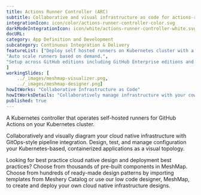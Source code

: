 ```yaml
---
title: Actions Runner Controller (ARC)  
subtitle: Collaborative and visual infrastructure as code for actions-runner-controller
integrationIcon: icon/color/actions-runner-controller-color.svg
darkModeIntegrationIcon: icon/white/actions-runner-controller-white.svg
docURL: 
category: App Definition and Development
subcategory: Continuous Integration & Delivery
featureList: ["Deploy self hosted runners on Kubernetes cluster with a simple set of commands.",
"Auto scale runners based on demand.",
"Setup across GitHub editions including GitHub Enterprise editions and GitHub Enterprise Cloud."
]
workingSlides: [
    ../_images/meshmap-visualizer.png,
    ../_images/meshmap-designer.png]
howItWorks: "Collaborative Infrastructure as Code"
howItWorksDetails: "Collaboratively manage infrastructure with your coworkers synchronously sharing the same designs."
published: true
---
```

<p>
    A Kubernetes controller that operates self-hosted runners for GitHub Actions on your Kubernetes cluster.
</p>
<p>
    Collaboratively and visually diagram your cloud native infrastructure with GitOps-style pipeline integration. Design, test, and manage configuration your Kubernetes-based, containerized applications as a visual topology.
</p>
<p>
    Looking for best practice cloud native design and deployment best practices? Choose from thousands of pre-built components in MeshMap. Choose from hundreds of ready-made design patterns by importing templates from Meshery Catalog or use our low code designer, MeshMap, to create and deploy your own cloud native infrastructure designs.
</p>
